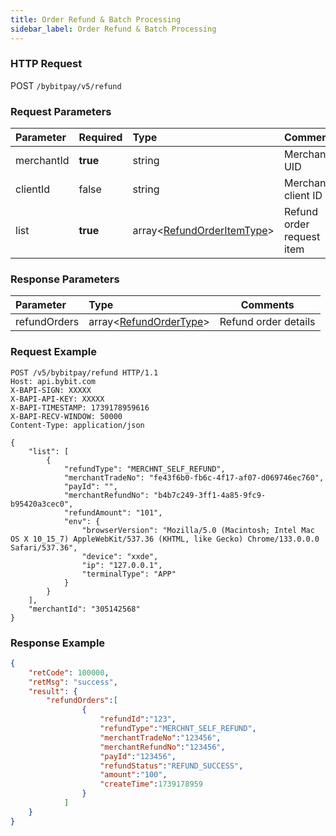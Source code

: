 ```yaml
---
title: Order Refund & Batch Processing
sidebar_label: Order Refund & Batch Processing
---
```

### HTTP Request
POST `/bybitpay/v5/refund`

### Request Parameters
| Parameter | Required | Type | Comments|
|:----- |:-------|:-----|------ |
|merchantId |**true** |string |Merchant UID|
|clientId |false|string |Merchant client ID|
|list|**true** | array&lt;[RefundOrderItemType](data-model/refund-order-item)&gt;|Refund order request item|

### Response Parameters
| Parameter | Type | Comments|
|:----- |:-----|----- |
|refundOrders |array&lt;[RefundOrderType](data-model/refund-order)&gt; |Refund order details|

### Request Example

```http
POST /v5/bybitpay/refund HTTP/1.1
Host: api.bybit.com
X-BAPI-SIGN: XXXXX
X-BAPI-API-KEY: XXXXX
X-BAPI-TIMESTAMP: 1739178959616
X-BAPI-RECV-WINDOW: 50000
Content-Type: application/json

{
    "list": [
        {
            "refundType": "MERCHNT_SELF_REFUND",
            "merchantTradeNo": "fe43f6b0-fb6c-4f17-af07-d069746ec760",
            "payId": "",
            "merchantRefundNo": "b4b7c249-3ff1-4a85-9fc9-b95420a3cec0",
            "refundAmount": "101",
            "env": {
                "browserVersion": "Mozilla/5.0 (Macintosh; Intel Mac OS X 10_15_7) AppleWebKit/537.36 (KHTML, like Gecko) Chrome/133.0.0.0 Safari/537.36",
                "device": "xxde",
                "ip": "127.0.0.1",
                "terminalType": "APP"
            }
        }
    ],
    "merchantId": "305142568"
}
```

### Response Example

```json
{
    "retCode": 100000,
    "retMsg": "success",
    "result": {
        "refundOrders":[
                {
                    "refundId":"123",
                    "refundType":"MERCHNT_SELF_REFUND",
                    "merchantTradeNo":"123456",
                    "merchantRefundNo":"123456",
                    "payId":"123456",
                    "refundStatus":"REFUND_SUCCESS",
                    "amount":"100",
                    "createTime":1739178959
                }
            ]
    }
}
```
